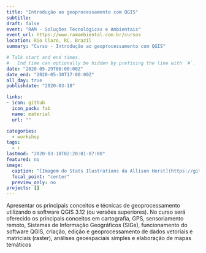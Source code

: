 ```yaml
---
title: "Introdução ao geoprocessamento com QGIS"
subtitle: 
draft: false
event: "RAM - Soluções Tecnológicas e Ambientais"
event_url: https://www.ramambiental.com.br/cursos
location: Rio Claro, RC, Brazil
summary: "Curso - Introdução ao geoprocessamento com QGIS"

# Talk start and end times.
#   End time can optionally be hidden by prefixing the line with `#`.
date: "2020-05-29T08:00:00Z"
date_end: "2020-05-30T17:00:00Z"
all_day: true
publishdate: "2020-03-18"

links:
- icon: github
  icon_pack: fab
  name: material
  url: ""

categories:
  - workshop
tags:
  - r
lastmod: "2020-03-18T02:20:01-07:00"
featured: no
image:
  caption: "[Imagem do Stats Ilustrations da Allison Horst](https://github.com/allisonhorst/stats-illustrations)"
  focal_point: "center"
  preview_only: no
projects: []
---
```


Apresentar os principais conceitos e técnicas de geoprocessamento utilizando o software QGIS 3.12 (ou versões superiores). No curso será oferecido os principais conceitos em cartografia, GPS, sensoriamento remoto, Sistemas de Informação Geográficos (SIGs), funcionamento do software QGIS, criação, edição e geoprocessamento de dados vetoriais e matriciais (raster), análises geoespaciais simples e elaboração de mapas temáticos